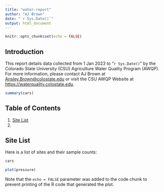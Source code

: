 ```yaml
---
title: "water-report"
author: "AJ Brown"
date: "`r Sys.Date()`"
output: html_document
---
```


```r
knitr::opts_chunk$set(echo = FALSE)
```

## Introduction

This report details data collected from 1 Jan 2023 to "`r Sys.Date()`" by the Colorado State University (CSU) Agriculture Water Quality Program (AWQP). For more information, please contact AJ Brown at [Ansley.Brown\@colostate.edu](mailto:Ansley.Brown@colostate.edu){.email} or visit the CSU AWQP Website at <https://waterquality.colostate.edu>.

```r
summary(cars)
```

## Table of Contents

1.  [Site List](#sites)
2.  

## Site List <a name="sites"></a>

Here is a list of sites and their sample counts:

```r
cars
```

```r
plot(pressure)
```

Note that the `echo = FALSE` parameter was added to the code chunk to prevent printing of the R code that generated the plot.
